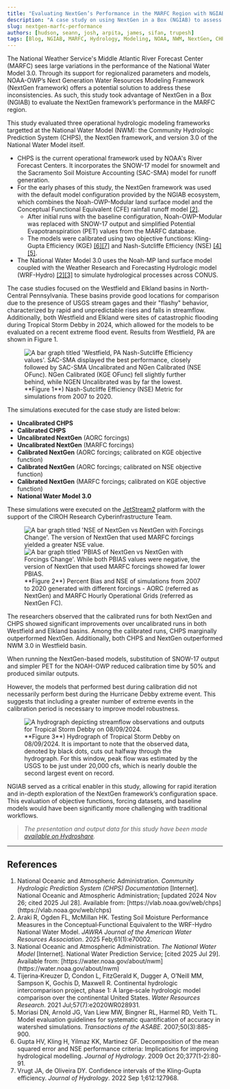 ```yaml
---
title: "Evaluating NextGen’s Performance in the MARFC Region with NGIAB"
description: "A case study on using NextGen in a Box (NGIAB) to assess the NextGen Hydro Framework in the Middle Atlantic River Forecast Center (MARFC) region, comparing its performance with CHPS and NWM 3.0."
slug: nextgen-marfc-performance
authors: [hudson, seann, josh, arpita, james, sifan, trupesh]
tags: [Blog, NGIAB, MARFC, Hydrology, Modeling, NOAA, NWM, NextGen, CHPS, JetStream2]
---
```



<div className="margin-bottom--lg" />

The National Weather Service's Middle Atlantic River Forecast Center (MARFC) sees large variations in the performance of the National Water Model 3.0. Through its support for regionalized parameters and models, NOAA-OWP’s Next Generation Water Resources Modeling Framework (NextGen framework) offers a potential solution to address these inconsistencies. As such, this study took advantage of NextGen in a Box (NGIAB) to evaluate the NextGen framework’s performance in the MARFC region.

This study evaluated three operational hydrologic modeling frameworks targetted at the National Water Model (NWM): the Community Hydrologic Prediction System (CHPS), the NextGen framework, and version 3.0 of the National Water Model itself.
- CHPS is the current operational framework used by NOAA's River Forecast Centers. It incorporates the SNOW-17 model for snowmelt and the Sacramento Soil Moisture Accounting (SAC-SMA) model for runoff generation.
- For the early phases of this study, the NextGen framework was used with the default model configuration provided by the NGIAB ecosystem, which combines the Noah-OWP-Modular land surface model and the Conceptual Functional Equivalent (CFE) rainfall runoff model [[2]](#references).
  - After initial runs with the baseline configuration, Noah-OWP-Modular was replaced with SNOW-17 output and simplified Potential Evapotranspiration (PET) values from the MARFC database.
  - The models were calibrated using two objective functions: Kling-Gupta Efficiency (KGE) [[6][7]](#references) and Nash-Sutcliffe Efficiency (NSE) [[4][5]](#references).
- The National Water Model 3.0 uses the Noah-MP land surface model coupled with the Weather Research and Forecasting Hydrologic model (WRF-Hydro) [[2][3]](#references) to simulate hydrological processes across CONUS. 

The case studies focused on the Westfield and Elkland basins in North-Central Pennsylvania.
These basins provide good locations for comparison due to the presence of USGS stream gages
and their "flashy" behavior, characterized by rapid and unpredictable rises and falls in streamflow.
Additionally, both Westfield and Elkland were sites of catastrophic flooding during Tropical Storm Debby in 2024,
which allowed for the models to be evaluated on a recent extreme flood event. Results from Westfield, PA are shown in Figure 1.

<figure style={{ textAlign:'center', margin:'1.5rem 0' }}>
  <img
    src={useBaseUrl("/img/blog/2025-08-MARFC/fig1.png")}
    alt="A bar graph titled 'Westfield, PA Nash-Sutcliffe Efficiency values'. SAC-SMA displayed the best performance, closely followed by SAC-SMA Uncalibrated and NGen Calibrated (NSE OFunc). NGen Calibrated (KGE OFunc) fell slightly further behind, while NGEN Uncalibrated was by far the lowest."
    style={{ maxWidth:'100%', height:'auto' }}
  />
  <figcaption style={{ fontSize:'0.95rem', lineHeight:1.6, marginTop:'0.6rem', opacity:0.9 }}>
    **Figure 1**) Nash-Sutcliffe Efficiency (NSE) Metric for simulations from 2007 to 2020.
  </figcaption>
</figure>

The simulations executed for the case study are listed below:

- **Uncalibrated CHPS**
- **Calibrated CHPS**
- **Uncalibrated NextGen** (AORC forcings)
- **Uncalibrated NextGen** (MARFC forcings)
- **Calibrated NextGen** (AORC forcings; calibrated on KGE objective function)
- **Calibrated NextGen** (AORC forcings; calibrated on NSE objective function)
- **Calibrated NextGen** (MARFC forcings; calibrated on KGE objective function)
- **National Water Model 3.0**

These simulations were executed on the [JetStream2](/docs/services/external-resources/nsf-access/jetstream) platform with the support of the CIROH Research Cyberinfrastructure Team.

<figure style={{ textAlign:'center', margin:'1.5rem 0' }}>
  <div style={{ display:'flex', maxWidth:'100%' }}>
    <img
      src={useBaseUrl("/img/blog/2025-08-MARFC/fig2_1.png")}
      alt="A bar graph titled 'NSE of NextGen vs NextGen with Forcings Change'. The version of NextGen that used MARFC forcings yielded a greater NSE value."
      style={{ maxWidth:'50%', height:'auto' }}
    />
    <img
      src={useBaseUrl("/img/blog/2025-08-MARFC/fig2_2.png")}
      alt="A bar graph titled 'PBIAS of NextGen vs NextGen with Forcings Change'. While both PBIAS values were negative, the version of NextGen that used MARFC forcings showed far lower PBIAS."
      style={{ maxWidth:'50%', height:'auto' }}
    />
  </div>
  <figcaption style={{ fontSize:'0.95rem', lineHeight:1.6, marginTop:'0.6rem', opacity:0.9 }}>
    **Figure 2**)  Percent Bias and NSE of simulations from 2007 to 2020 generated with different forcings - AORC (referred as NextGen) and MARFC Hourly Operational Grids (referred as NextGen FC).
  </figcaption>
</figure>

The researchers observed that the calibrated runs for both NextGen and CHPS showed significant improvements over uncalibrated runs in both Westfield and Elkland basins. Among the calibrated runs, CHPS marginally outperformed NextGen. Additionally, both CHPS and NextGen outperformed NWM 3.0 in Westfield basin.

When running the NextGen-based models, substitution of SNOW-17 output and simpler PET for the NOAH-OWP reduced calibration time by 50% and produced similar outputs.

However, the models that performed best during calibration did not necessarily perform best during the Hurricane Debby extreme event. This suggests that including a greater number of extreme events in the calibration period is necessary to improve model robustness.

<figure style={{ textAlign:'center', margin:'1.5rem 0' }}>
  <img
    src={useBaseUrl("/img/blog/2025-08-MARFC/fig3.png")}
    alt="A hydrograph depicting streamflow observations and outputs for Tropical Storm Debby on 08/09/2024."
    style={{ maxWidth:'100%', height:'auto' }}
  />
  <figcaption style={{ fontSize:'0.95rem', lineHeight:1.6, marginTop:'0.6rem', opacity:0.9 }}>
    **Figure 3**) Hydrograph of Tropical Storm Debby on 08/09/2024. It is important to note that the observed data, denoted by black dots, cuts out halfway through the hydrograph. For this window, peak flow was estimated by the USGS to be just under 20,000 cfs, which is nearly double the second largest event on record.
  </figcaption>
</figure>

NGIAB served as a critical enabler in this study, allowing for rapid iteration and in-depth exploration of the NextGen framework’s configuration space. This evaluation of objective functions, forcing datasets, and baseline models would have been significantly more challenging with traditional workflows.

> *The presentation and output data for this study have been made [available on Hydroshare](https://www.hydroshare.org/resource/4b1be922057a43c7aa001050d7964a20/).*

---

## References

<ol>
  <li>National Oceanic and Atmospheric Administration. <em>Community Hydrologic Prediction System (CHPS) Documentation</em> [Internet]. National Oceanic and Atmospheric Administration; [updated 2024 Nov 26; cited 2025 Jul 28]. Available from: [https://vlab.noaa.gov/web/chps](https://vlab.noaa.gov/web/chps) </li>

  <li>Araki R, Ogden FL, McMillan HK. Testing Soil Moisture Performance Measures in the Conceptual‐Functional Equivalent to the WRF-Hydro National Water Model. <em>JAWRA Journal of the American Water Resources Association</em>. 2025 Feb;61(1):e70002.</li>

  <li>National Oceanic and Atmospheric Administration. <em>The National Water Model</em> [Internet]. National Water Prediction Service; [cited 2025 Jul 29]. Available from: [https://water.noaa.gov/about/nwm](https://water.noaa.gov/about/nwm) </li>

  <li>Tijerina‐Kreuzer D, Condon L, FitzGerald K, Dugger A, O’Neill MM, Sampson K, Gochis D, Maxwell R. Continental hydrologic intercomparison project, phase 1: A large‐scale hydrologic model comparison over the continental United States. <em>Water Resources Research</em>. 2021 Jul;57(7):e2020WR028931.</li>

  <li>Moriasi DN, Arnold JG, Van Liew MW, Bingner RL, Harmel RD, Veith TL. Model evaluation guidelines for systematic quantification of accuracy in watershed simulations. <em>Transactions of the ASABE</em>. 2007;50(3):885-900.</li>

  <li>Gupta HV, Kling H, Yilmaz KK, Martinez GF. Decomposition of the mean squared error and NSE performance criteria: Implications for improving hydrological modelling. <em>Journal of Hydrology</em>. 2009 Oct 20;377(1-2):80-91.</li>

  <li>Vrugt JA, de Oliveira DY. Confidence intervals of the Kling-Gupta efficiency. <em>Journal of Hydrology</em>. 2022 Sep 1;612:127968.</li>
</ol>
